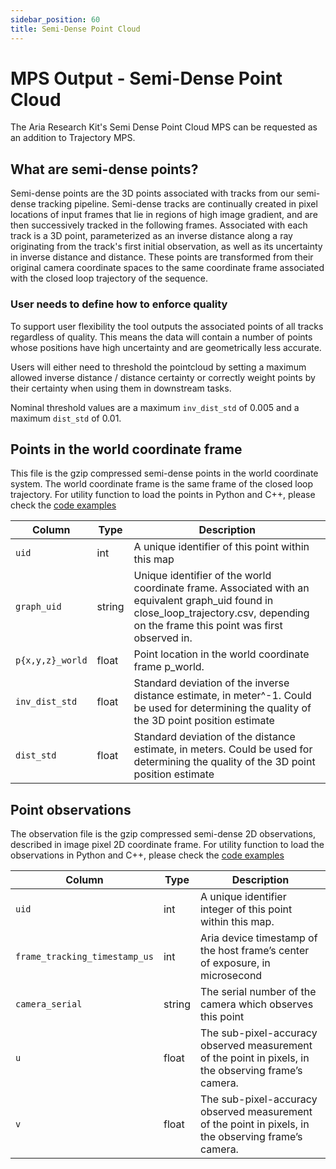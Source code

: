 ```yaml
---
sidebar_position: 60
title: Semi-Dense Point Cloud
---
```


# MPS Output - Semi-Dense Point Cloud

The Aria Research Kit's Semi Dense Point Cloud MPS can be requested as an addition to Trajectory MPS.

## What are semi-dense points?

Semi-dense points are the 3D points associated with tracks from our semi-dense tracking pipeline. Semi-dense tracks are continually created in pixel locations of input frames that lie in regions of high image gradient, and are then successively tracked in the following frames. Associated with each track is a 3D point, parameterized as an inverse distance along a ray originating from the track's first initial observation, as well as its uncertainty in inverse distance and distance. These points are transformed from their original camera coordinate spaces to the same coordinate frame associated with the closed loop trajectory of the sequence.

### User needs to define how to enforce quality
To support user flexibility the tool outputs the associated points of all tracks regardless of quality. This means the data will contain a number of points whose positions have high uncertainty and are geometrically less accurate.

Users will either need to threshold the pointcloud by setting a maximum allowed inverse distance / distance certainty or correctly weight points by their certainty when using them in downstream tasks.

Nominal threshold values are a maximum `inv_dist_std` of 0.005 and a maximum `dist_std` of 0.01.

## Points in the world coordinate frame

This file is the gzip compressed semi-dense points in the world coordinate system. The world coordinate frame is the same frame of the closed loop trajectory. For utility function to load the points in Python and C++, please check the [code examples](/docs/data_utilities/core_code_snippets/mps#point-clouds)

|Column	|Type	|Description	|
|---	|---	|---	|
|`uid`	|int	|A unique identifier of this point within this map	|
|`graph_uid`	|string	|Unique identifier of the world coordinate frame. Associated with an equivalent graph_uid found in close_loop_trajectory.csv, depending on the frame this point was first observed in.	|
|`p{x,y,z}_world`	|float	|Point location in the world coordinate frame p_world.	|
|`inv_dist_std`	|float	|Standard deviation of the inverse distance estimate, in meter^-1. Could be used for determining the quality of the 3D point position estimate	|
|`dist_std`	|float	|Standard deviation of the distance estimate, in meters. Could be used for determining the quality of the 3D point position estimate	|

## Point observations

The observation file is the gzip compressed semi-dense 2D observations, described in image pixel 2D coordinate frame. For utility function to load the observations in Python and C++, please check the [code examples](/docs/data_utilities/core_code_snippets/mps#point-clouds)

|Column	|Type	|Description	|
|---	|---	|---	|
|`uid`	|int	|A unique identifier integer of this point within this map.	|
|`frame_tracking_timestamp_us`	|int	|Aria device timestamp of the host frame’s center of exposure, in microsecond	|
|`camera_serial`	|string	|The serial number of the camera which observes this point	|
|`u`	|float	|The sub-pixel-accuracy observed measurement of the point in pixels, in the observing frame’s camera.	|
|`v`	|float	|The sub-pixel-accuracy observed measurement of the point in pixels, in the observing frame’s camera. |
